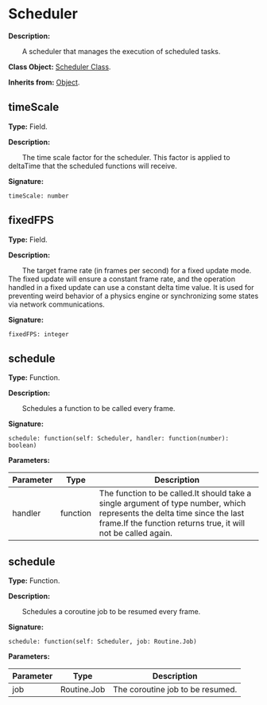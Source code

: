 
# Scheduler

**Description:**

&emsp;&emsp;A scheduler that manages the execution of scheduled tasks.

**Class Object:** [Scheduler Class](/docs/api/Class%20Object/Scheduler).

**Inherits from:** [Object](/docs/api/Class/Object).

## timeScale

**Type:** Field.

**Description:**

&emsp;&emsp;The time scale factor for the scheduler.
This factor is applied to deltaTime that the scheduled functions will receive.

**Signature:**
```tl
timeScale: number
```

## fixedFPS

**Type:** Field.

**Description:**

&emsp;&emsp;The target frame rate (in frames per second) for a fixed update mode.
The fixed update will ensure a constant frame rate, and the operation handled in a fixed update can use a constant delta time value.
It is used for preventing weird behavior of a physics engine or synchronizing some states via network communications.

**Signature:**
```tl
fixedFPS: integer
```

## schedule

**Type:** Function.

**Description:**

&emsp;&emsp;Schedules a function to be called every frame.

**Signature:**
```tl
schedule: function(self: Scheduler, handler: function(number): boolean)
```

**Parameters:**

| Parameter | Type | Description |
| --- | --- | --- |
| handler | function | The function to be called.It should take a single argument of type number, which represents the delta time since the last frame.If the function returns true, it will not be called again. |

## schedule

**Type:** Function.

**Description:**

&emsp;&emsp;Schedules a coroutine job to be resumed every frame.

**Signature:**
```tl
schedule: function(self: Scheduler, job: Routine.Job)
```

**Parameters:**

| Parameter | Type | Description |
| --- | --- | --- |
| job | Routine.Job | The coroutine job to be resumed. |